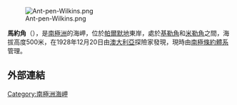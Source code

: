 [[Image:Ant-pen-Wilkins.png|thumb]]

{{coord|68|54|S|63|23|W|source:GNIS|display=title}}

'''馬約角'''（{{lang-en|Cape Mayo}}），是[[南極洲|南極洲]]的海岬，位於[[帕爾默地|帕爾默地]]東岸，處於[[基勒角|基勒角]]和[[米勒角|米勒角]]之間，海拔高度500米，在1928年12月20日由[[澳大利亞|澳大利亞]]探險家發現，現時由[[南極條約體系|南極條約體系]]管理。

==外部連結==
{{cite gnis | type = antarid | id = 9612| name =Cape Mayo | accessdate = 2013-08-30}}

{{Antarctica-geo-stub}}
[[Category:南極洲海岬|Category:南極洲海岬]]